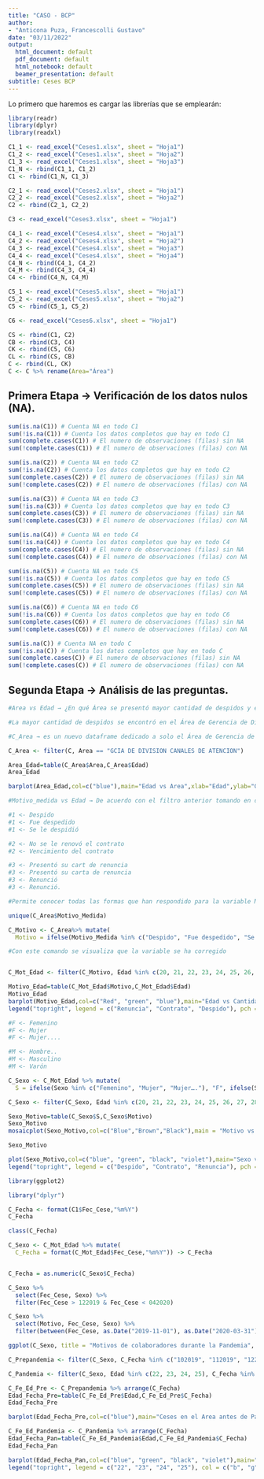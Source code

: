 ```yaml
---
title: "CASO - BCP"
author:
- "Anticona Puza, Francescolli Gustavo"
date: "03/11/2022"
output:
  html_document: default
  pdf_document: default
  html_notebook: default
  beamer_presentation: default
subtitle: Ceses BCP
---
```


Lo primero que haremos es cargar las librerías que se emplearán:

```r

library(readr)
library(dplyr)
library(readxl)

```

```r

C1_1 <- read_excel("Ceses1.xlsx", sheet = "Hoja1")
C1_2 <- read_excel("Ceses1.xlsx", sheet = "Hoja2")
C1_3 <- read_excel("Ceses1.xlsx", sheet = "Hoja3")
C1_N <- rbind(C1_1, C1_2)
C1 <- rbind(C1_N, C1_3)

```

```r

C2_1 <- read_excel("Ceses2.xlsx", sheet = "Hoja1")
C2_2 <- read_excel("Ceses2.xlsx", sheet = "Hoja2")
C2 <- rbind(C2_1, C2_2)

```

```r

C3 <- read_excel("Ceses3.xlsx", sheet = "Hoja1")

```

```r

C4_1 <- read_excel("Ceses4.xlsx", sheet = "Hoja1")
C4_2 <- read_excel("Ceses4.xlsx", sheet = "Hoja2")
C4_3 <- read_excel("Ceses4.xlsx", sheet = "Hoja3")
C4_4 <- read_excel("Ceses4.xlsx", sheet = "Hoja4")
C4_N <- rbind(C4_1, C4_2)
C4_M <- rbind(C4_3, C4_4)
C4 <- rbind(C4_N, C4_M)

```

```r

C5_1 <- read_excel("Ceses5.xlsx", sheet = "Hoja1")
C5_2 <- read_excel("Ceses5.xlsx", sheet = "Hoja2")
C5 <- rbind(C5_1, C5_2)

```

```r

C6 <- read_excel("Ceses6.xlsx", sheet = "Hoja1")

```

```r

CS <- rbind(C1, C2)
CB <- rbind(C3, C4)
CK <- rbind(C5, C6)
CL <- rbind(CS, CB)
C <- rbind(CL, CK)
C <- C %>% rename(Area="Área")

```


## Primera Etapa -> Verificación de los datos nulos (NA).


```r

sum(is.na(C1)) # Cuenta NA en todo C1
sum(!is.na(C1)) # Cuenta los datos completos que hay en todo C1
sum(complete.cases(C1)) # El numero de observaciones (filas) sin NA
sum(!complete.cases(C1)) # El numero de observaciones (filas) con NA

```

```r

sum(is.na(C2)) # Cuenta NA en todo C2
sum(!is.na(C2)) # Cuenta los datos completos que hay en todo C2
sum(complete.cases(C2)) # El numero de observaciones (filas) sin NA
sum(!complete.cases(C2)) # El numero de observaciones (filas) con NA

```

```r

sum(is.na(C3)) # Cuenta NA en todo C3
sum(!is.na(C3)) # Cuenta los datos completos que hay en todo C3
sum(complete.cases(C3)) # El numero de observaciones (filas) sin NA
sum(!complete.cases(C3)) # El numero de observaciones (filas) con NA

```

```r

sum(is.na(C4)) # Cuenta NA en todo C4
sum(!is.na(C4)) # Cuenta los datos completos que hay en todo C4
sum(complete.cases(C4)) # El numero de observaciones (filas) sin NA
sum(!complete.cases(C4)) # El numero de observaciones (filas) con NA

```

```r

sum(is.na(C5)) # Cuenta NA en todo C5
sum(!is.na(C5)) # Cuenta los datos completos que hay en todo C5
sum(complete.cases(C5)) # El numero de observaciones (filas) sin NA
sum(!complete.cases(C5)) # El numero de observaciones (filas) con NA

```

```r

sum(is.na(C6)) # Cuenta NA en todo C6
sum(!is.na(C6)) # Cuenta los datos completos que hay en todo C6
sum(complete.cases(C6)) # El numero de observaciones (filas) sin NA
sum(!complete.cases(C6)) # El numero de observaciones (filas) con NA

```

```r

sum(is.na(C)) # Cuenta NA en todo C
sum(!is.na(C)) # Cuenta los datos completos que hay en todo C
sum(complete.cases(C)) # El numero de observaciones (filas) sin NA
sum(!complete.cases(C)) # El numero de observaciones (filas) con NA

```

## Segunda Etapa -> Análisis de las preguntas.

```r

#Area vs Edad → ¿En qué Área se presentó mayor cantidad de despidos y en qué rango de Edad se detectó la mayor cantidad de despidos?

#La mayor cantidad de despidos se encontró en el Área de Gerencia de División en Canales de Atención con una mayoría entre los 21 a los 31.

#C_Area → es un nuevo dataframe dedicado a solo el Área de Gerencia de División en Canales de Atención.

C_Area <- filter(C, Area == "GCIA DE DIVISION CANALES DE ATENCION")

Area_Edad=table(C_Area$Area,C_Area$Edad)
Area_Edad

barplot(Area_Edad,col=c("blue"),main="Edad vs Area",xlab="Edad",ylab="GCIA DE DIVISION CANALES DE ATENCION")

```

```r

#Motivo_medida vs Edad → De acuerdo con el filtro anterior tomando en cuenta el rango de Edad que tuvo más cantidad de ceses, ¿Cuál fue la razón principal del despido?

#1 <- Despido
#1 <- Fue despedido
#1 <- Se le despidió

#2 <- No se le renovó el contrato
#2 <- Vencimiento del contrato

#3 <- Presentó su cart de renuncia
#3 <- Presentó su carta de renuncia
#3 <- Renunció
#3 <- Renunció.

#Permite conocer todas las formas que han respondido para la variable Motivo_Medida

unique(C_Area$Motivo_Medida)

C_Motivo <- C_Area%>% mutate(
  Motivo = ifelse(Motivo_Medida %in% c("Despido", "Fue despedido", "Se le despidió"), 1, ifelse(Motivo_Medida %in% c("No se le renovó el contrato", "Vencimiento del contrato"), 2, ifelse(Motivo_Medida %in% c("Presentó su cart de renuncia", "Presentó su carta de renuncia", "Renunció", "Renunció."), 3, Motivo_Medida)))) -> Motivo

#Con este comando se visualiza que la variable se ha corregido 


C_Mot_Edad <- filter(C_Motivo, Edad %in% c(20, 21, 22, 23, 24, 25, 26, 27, 28, 29, 30))

Motivo_Edad=table(C_Mot_Edad$Motivo,C_Mot_Edad$Edad)
Motivo_Edad
barplot(Motivo_Edad,col=c("Red", "green", "blue"),main="Edad vs Cantidad de Colaboradores",xlab="Edad",ylab="Cantidad de Colaboradores")
legend("topright", legend = c("Renuncia", "Contrato", "Despido"), pch =  c("3", "2", "1"))

```

```r

#F <- Femenino
#F <- Mujer
#F <- Mujer....

#M <- Hombre..
#M <- Masculino
#M <- Varón

C_Sexo <- C_Mot_Edad %>% mutate(
  S = ifelse(Sexo %in% c("Femenino", "Mujer", "Mujer…."), "F", ifelse(Sexo %in% c("Hombre..", "Masculino", "Varón"), "M", Sexo))) -> S

C_Sexo <- filter(C_Sexo, Edad %in% c(20, 21, 22, 23, 24, 25, 26, 27, 28))

Sexo_Motivo=table(C_Sexo$S,C_Sexo$Motivo)
Sexo_Motivo
mosaicplot(Sexo_Motivo,col=c("Blue","Brown","Black"),main = "Motivo vs Sexo",xlab="Sexo",ylab = "Motivo")

Sexo_Motivo

plot(Sexo_Motivo,col=c("blue", "green", "black", "violet"),main="Sexo vs Motivo",xlab="Sexo",ylab="Motivo")
legend("topright", legend = c("Despido", "Contrato", "Renuncia"), pch =  c("1", "2", "3"))

```

```r

library(ggplot2)

library("dplyr")

C_Fecha <- format(C1$Fec_Cese,"%m%Y") 
C_Fecha

class(C_Fecha)

C_Sexo <- C_Mot_Edad %>% mutate(
  C_Fecha = format(C_Mot_Edad$Fec_Cese,"%m%Y")) -> C_Fecha


C_Fecha = as.numeric(C_Sexo$C_Fecha)

C_Sexo %>%
  select(Fec_Cese, Sexo) %>%
  filter(Fec_Cese > 122019 & Fec_Cese < 042020)

C_Sexo %>% 
  select(Motivo, Fec_Cese, Sexo) %>%
  filter(between(Fec_Cese, as.Date("2019-11-01"), as.Date("2020-03-31")))

ggplot(C_Sexo, title = "Motivos de colaboradores durante la Pandemia", aes(x=Fec_Cese, y=Motivo)) + geom_line(colour="black") + geom_point( size = 2, shape=10, fill="white", colour = "blue") + theme_minimal()


```

```r

C_Prepandemia <- filter(C_Sexo, C_Fecha %in% c("102019", "112019", "122019"))

C_Pandemia <- filter(C_Sexo, Edad %in% c(22, 23, 24, 25), C_Fecha %in% c("012020", "022020", "032020", "042020", "052020", "062020", "072020", "082020", "092020", "102020", "112020", "122020", "012021"))

C_Fe_Ed_Pre <- C_Prepandemia %>% arrange(C_Fecha)
Edad_Fecha_Pre=table(C_Fe_Ed_Pre$Edad,C_Fe_Ed_Pre$C_Fecha)
Edad_Fecha_Pre

barplot(Edad_Fecha_Pre,col=c("blue"),main="Ceses en el Area antes de Pandemia",xlab="Meses",ylab="GCIA DE DIVISION CANALES DE ATENCION")

C_Fe_Ed_Pandemia <- C_Pandemia %>% arrange(C_Fecha)
Edad_Fecha_Pan=table(C_Fe_Ed_Pandemia$Edad,C_Fe_Ed_Pandemia$C_Fecha)
Edad_Fecha_Pan

barplot(Edad_Fecha_Pan,col=c("blue", "green", "black", "violet"),main="Ceses en el Area durante la Pandemia",xlab="Meses", ylim = c(0,140), ylab="GCIA DE DIVISION CANALES DE ATENCION")
legend("topright", legend = c("22", "23", "24", "25"), col = c("b", "g", "b", "v"))

```
